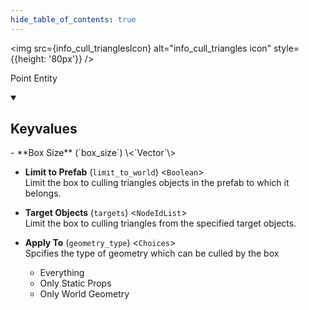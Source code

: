 ```yaml
---
hide_table_of_contents: true
---
```


<!---
!!!!!!
THIS PAGE IS AUTOGENERATED FROM GAME FGD DEFINITIONS!
DO NOT EDIT MANUALLY!
!!!!!!

In order to make edits, you can make an annotation file in /fgd_dump_overrides
-->



<img src={info_cull_trianglesIcon} alt="info_cull_triangles icon" style={{height: '80px'}} />

Point Entity



<details open>
<summary><h2>Keyvalues</h2></summary>
- **Box Size** (`box_size`) \<`Vector`\>

- **Limit to Prefab** (`limit_to_world`) \<`Boolean`\>\
Limit the box to culling triangles objects in the prefab to which it belongs.

- **Target Objects** (`targets`) \<`NodeIdList`\>\
Limit the box to culling triangles from the specified target objects.

- **Apply To** (`geometry_type`) \<`Choices`\>\
Spcifies the type of geometry which can be culled by the box
  - Everything
  - Only Static Props
  - Only World Geometry



 </details>

